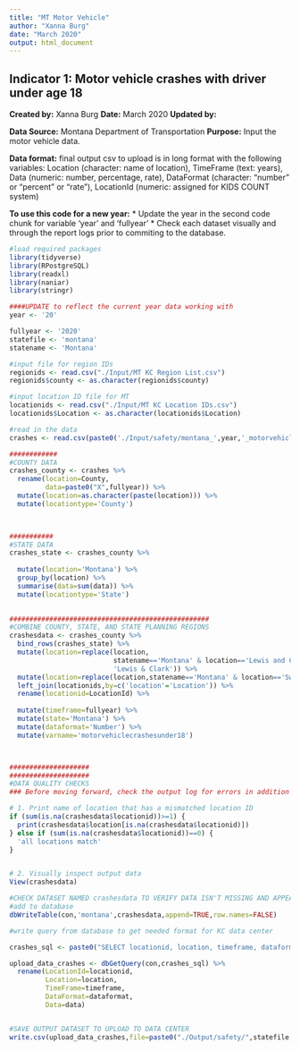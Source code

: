 ```yaml
---
title: "MT Motor Vehicle"
author: "Xanna Burg"
date: "March 2020"
output: html_document
---
```


## Indicator 1: Motor vehicle crashes with driver under age 18

**Created by:** Xanna Burg
**Date:** March 2020
**Updated by:**

**Data Source:** Montana Department of Transportation
**Purpose:** Input the motor vehicle data.

**Data format:** final output csv to upload is in long format with the following variables: Location (character: name of location), TimeFrame (text: years), Data (numeric: number, percentage, rate), DataFormat (character: "number" or "percent" or "rate"), LocationId (numeric: assigned for KIDS COUNT system)

**To use this code for a new year:**
* Update the year in the second code chunk for variable 'year' and 'fullyear'
* Check each dataset visually and through the report logs prior to commiting to the database.


```r
#load required packages
library(tidyverse)
library(RPostgreSQL)
library(readxl)
library(naniar)
library(stringr)
```

```r
####UPDATE to reflect the current year data working with
year <- '20'

fullyear <- '2020' 
statefile <- 'montana'
statename <- 'Montana'

#input file for region IDs
regionids <- read.csv("./Input/MT KC Region List.csv")
regionids$county <- as.character(regionids$county)

#input location ID file for MT
locationids <- read.csv("./Input/MT KC Location IDs.csv")
locationids$Location <- as.character(locationids$Location)
```

```r
#read in the data
crashes <- read.csv(paste0('./Input/safety/montana_',year,'_motorvehicle.csv'))
```

```r
############
#COUNTY DATA
crashes_county <- crashes %>%
  rename(location=County,
         data=paste0("X",fullyear)) %>%
  mutate(location=as.character(paste(location))) %>%
  mutate(locationtype='County')
  


###########
#STATE DATA
crashes_state <- crashes_county %>%
  
  mutate(location='Montana') %>%
  group_by(location) %>%
  summarise(data=sum(data)) %>%
  mutate(locationtype='State') 
 

##################################################
#COMBINE COUNTY, STATE, AND STATE PLANNING REGIONS
crashesdata <- crashes_county %>%
  bind_rows(crashes_state) %>%
  mutate(location=replace(location, 
                          statename=='Montana' & location=='Lewis and Clark', 
                          'Lewis & Clark')) %>%
  mutate(location=replace(location,statename=='Montana' & location=='Sweetgrass','Sweet Grass')) %>%
  left_join(locationids,by=c('location'='Location')) %>%
  rename(locationid=LocationId) %>%
  
  mutate(timeframe=fullyear) %>%
  mutate(state='Montana') %>%
  mutate(dataformat='Number') %>%
  mutate(varname='motorvehiclecrashesunder18') 



####################
####################
#DATA QUALITY CHECKS
### Before moving forward, check the output log for errors in addition to checking specifically for these quality checks

# 1. Print name of location that has a mismatched location ID
if (sum(is.na(crashesdata$locationid))>=1) {
  print(crashesdata$location[is.na(crashesdata$locationid)])
} else if (sum(is.na(crashesdata$locationid))==0) {
  'all locations match'
}


# 2. Visually inspect output data
View(crashesdata)

```


```r
#CHECK DATASET NAMED crashesdata TO VERIFY DATA ISN'T MISSING AND APPEARS CORRECT
#add to database
dbWriteTable(con,'montana',crashesdata,append=TRUE,row.names=FALSE)
```

```r
#write query from database to get needed format for KC data center

crashes_sql <- paste0("SELECT locationid, location, timeframe, dataformat, data FROM montana WHERE timeframe='",fullyear,"' AND varname='motorvehiclecrashesunder18';")

upload_data_crashes <- dbGetQuery(con,crashes_sql) %>%
  rename(LocationId=locationid,
         Location=location,
         TimeFrame=timeframe,
         DataFormat=dataformat,
         Data=data)


#SAVE OUTPUT DATASET TO UPLOAD TO DATA CENTER
write.csv(upload_data_crashes,file=paste0("./Output/safety/",statefile,"_",year,"_motorvehiclecrashesunder18.csv"),row.names=FALSE)
```



